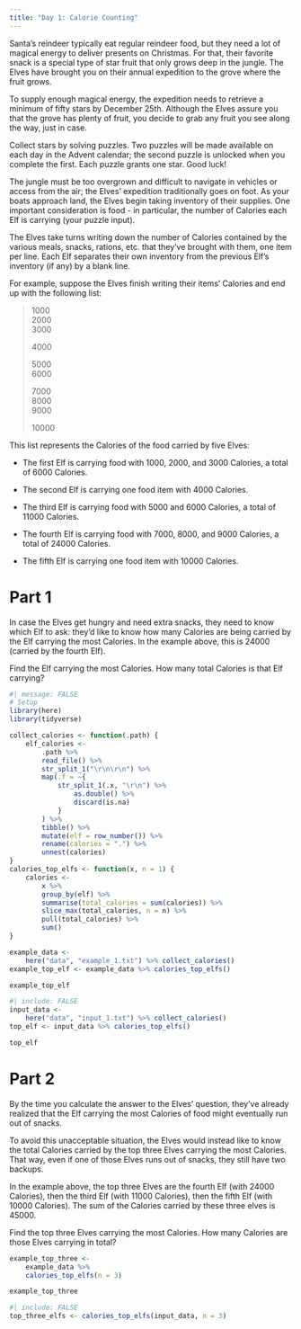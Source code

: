 ```yaml
---
title: "Day 1: Calorie Counting"
---
```


Santa's reindeer typically eat regular reindeer food, but they need a
lot of magical energy to deliver presents on Christmas. For that,
their favorite snack is a special type of star fruit that only grows
deep in the jungle. The Elves have brought you on their annual
expedition to the grove where the fruit grows.

To supply enough magical energy, the expedition needs to retrieve a
minimum of fifty stars by December 25th. Although the Elves assure
you that the grove has plenty of fruit, you decide to grab any fruit
you see along the way, just in case.

Collect stars by solving puzzles. Two puzzles will be made available
on each day in the Advent calendar; the second puzzle is unlocked
when you complete the first. Each puzzle grants one star. Good luck!

The jungle must be too overgrown and difficult to navigate in
vehicles or access from the air; the Elves' expedition traditionally
goes on foot. As your boats approach land, the Elves begin taking
inventory of their supplies. One important consideration is food - in
particular, the number of Calories each Elf is carrying (your puzzle
input).

The Elves take turns writing down the number of Calories contained by
the various meals, snacks, rations, etc. that they've brought with
them, one item per line. Each Elf separates their own inventory from
the previous Elf's inventory (if any) by a blank line.

For example, suppose the Elves finish writing their items' Calories
and end up with the following list:

>1000  
>2000  
>3000  
>  
>4000  
>  
>5000  
>6000  
>  
>7000  
>8000  
>9000  
>  
>10000  

This list represents the Calories of the food carried by five Elves:

- The first Elf is carrying food with 1000, 2000, and 3000 Calories,
a total of 6000 Calories.

- The second Elf is carrying one food item with 4000 Calories.

- The third Elf is carrying food with 5000 and 6000 Calories, a total
of 11000 Calories.

- The fourth Elf is carrying food with 7000, 8000, and 9000 Calories,
a total of 24000 Calories.

- The fifth Elf is carrying one food item with 10000 Calories.

# Part 1

In case the Elves get hungry and need extra snacks, they need to know
which Elf to ask: they'd like to know how many Calories are being
carried by the Elf carrying the most Calories. In the example above,
this is 24000 (carried by the fourth Elf).

Find the Elf carrying the most Calories. How many total Calories is
that Elf carrying?

```r
#| message: FALSE
# Setup
library(here)
library(tidyverse)
```

```r
collect_calories <- function(.path) {
    elf_calories <-
        .path %>%
        read_file() %>%
        str_split_1("\r\n\r\n") %>%
        map(.f = ~{
            str_split_1(.x, "\r\n") %>%
                as.double() %>%
                discard(is.na)
            }
        ) %>%
        tibble() %>%
        mutate(elf = row_number()) %>%
        rename(calories = ".") %>%
        unnest(calories)
}
calories_top_elfs <- function(x, n = 1) {
    calories <-
        x %>%
        group_by(elf) %>%
        summarise(total_calories = sum(calories)) %>%
        slice_max(total_calories, n = n) %>%
        pull(total_calories) %>%
        sum()
}
```

```r
example_data <-
    here("data", "example_1.txt") %>% collect_calories()
example_top_elf <- example_data %>% calories_top_elfs()

example_top_elf
```

```r
#| include: FALSE
input_data <-
    here("data", "input_1.txt") %>% collect_calories()
top_elf <- input_data %>% calories_top_elfs()

top_elf
```

# Part 2

By the time you calculate the answer to the Elves' question, they've
already realized that the Elf carrying the most Calories of food
might eventually run out of snacks.

To avoid this unacceptable situation, the Elves would instead like to
know the total Calories carried by the top three Elves carrying the
most Calories. That way, even if one of those Elves runs out of
snacks, they still have two backups.

In the example above, the top three Elves are the fourth Elf (with
24000 Calories), then the third Elf (with 11000 Calories), then the
fifth Elf (with 10000 Calories). The sum of the Calories carried by
these three elves is 45000.

Find the top three Elves carrying the most Calories. How many
Calories are those Elves carrying in total?

```r
example_top_three <-
    example_data %>%
    calories_top_elfs(n = 3)

example_top_three
```

```r
#| include: FALSE
top_three_elfs <- calories_top_elfs(input_data, n = 3)
```
